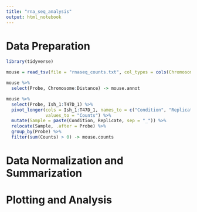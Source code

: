 ```yaml
---
title: "rna_seq_analysis"
output: html_notebook
---
```


Data Preparation
================
```r
library(tidyverse)

mouse = read_tsv(file = "rnaseq_counts.txt", col_types = cols(Chromosome = col_character()))

mouse %>% 
  select(Probe, Chromosome:Distance) -> mouse.annot

mouse %>% 
  select(Probe, Ish_1:T47D_1) %>% 
  pivot_longer(cols = Ish_1:T47D_1, names_to = c("Condition", "Replicate"), names_sep = "_",
               values_to = "Counts") %>% 
  mutate(Sample = paste(Condition, Replicate, sep = "_")) %>% 
  relocate(Sample, .after = Probe) %>% 
  group_by(Probe) %>% 
  filter(sum(Counts) > 0) -> mouse.counts

```


Data Normalization and Summarization
====================================

Plotting and Analysis
=====================
